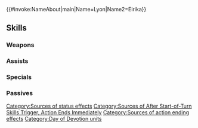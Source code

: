 {{#invoke:NameAbout|main|Name=Lyon|Name2=Eirika}}{{HeroPage Tabs}}
{{Hero Infobox
|Name=Lyon
|Title=Esteemed Royals
|WeaponType=Green Tome
|MoveType=Cavalry
|secondPerson=Eirika
|Origin=Fire Emblem: The Sacred Stones
|Gender=MF
|duo=Inflicts the following status on foes in cardinal directions of unit through their next actions: "after start-of-turn skills trigger, action ends immediately" (for foes who have not yet taken an action in Summoner Duels, instead of inflicting this effect, ends their action immediately).
|Duel=205
|actorEN=Mark P. Whitten,Kira Buckland
|actorJP=中村悠一,水橋かおり
|artist=azuタロウ
|additionDate=February 6, 2024
|releaseDate=February 7, 2024
|cv1=7
|cv2=300100
|TagID=比翼リオン
|InternalID=1058
|Properties=special,duo,hat
|description=Quiet, mild-mannered prince of Grado and Princess Eirika of Renais who both share a strong connection with Prince Ephraim. They appear in Fire Emblem: The Sacred Stones.
}}
{{Stats Page
|Lv1HP=17|Lv1ATK=8|Lv1SPD=3|Lv1DEF=4|Lv1RES=16
|GRHP=50|GRATK=90|GRSPD=30|GRDEF=50|GRRES=70
}}
==Skills==
===Weapons===
{{Weapons Table
|weapon1=Wind
|weapon1Default=1
|weapon1Unlock=1
|weapon2=Elwind
|weapon2Default=2
|weapon2Unlock=2
|weapon3=Rexcalibur
|weapon3Default=4
|weapon3Unlock=3
|weapon4=Tender Vessel
|weapon4Default=5
|weapon4Unlock=5
}}
===Assists===
{{Assists Table}}
===Specials===
{{Specials Table
|special1=Chilling Wind
|special1Default=4
|special1Unlock=3
|special2=Iceberg
|special2Unlock=4
}}
===Passives===
{{Passives Table
|passiveA1=Gray Illusion
|passiveA1Unlock=5
|passiveB1=Poison Strike 1
|passiveB2=Poison Strike 2
|passiveB3=Poison Strike 3
|passiveB4=Occultist's Strike
|passiveB1Unlock=2
|passiveB2Unlock=3
|passiveB3Unlock=4
|passiveB4Unlock=5
|passiveC1=Rouse Atk/Res 1
|passiveC2=Rouse Atk/Res 2
|passiveC3=Rouse Atk/Res 3
|passiveC4=Incite Atk/Res
|passiveC1Unlock=2
|passiveC2Unlock=3
|passiveC3Unlock=4
|passiveC4Unlock=5
}}
{{Heroes Navbox}}
[[Category:Sources of status effects]]
[[Category:Sources of After Start-of-Turn Skills Trigger, Action Ends Immediately]]
[[Category:Sources of action ending effects]]
[[Category:Day of Devotion units]]